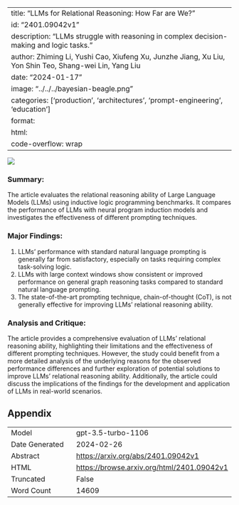 
---
title: "LLMs for Relational Reasoning: How Far are We?"
id: "2401.09042v1"
description: "LLMs struggle with reasoning in complex decision-making and logic tasks."
author: Zhiming Li, Yushi Cao, Xiufeng Xu, Junzhe Jiang, Xu Liu, Yon Shin Teo, Shang-wei Lin, Yang Liu
date: "2024-01-17"
image: "../../../bayesian-beagle.png"
categories: ['production', 'architectures', 'prompt-engineering', 'education']
format:
  html:
    code-overflow: wrap
---

![](../../../bayesian-beagle.png)

### **Summary:**
The article evaluates the relational reasoning ability of Large Language Models (LLMs) using inductive logic programming benchmarks. It compares the performance of LLMs with neural program induction models and investigates the effectiveness of different prompting techniques.

### **Major Findings:**
1. LLMs' performance with standard natural language prompting is generally far from satisfactory, especially on tasks requiring complex task-solving logic.
2. LLMs with large context windows show consistent or improved performance on general graph reasoning tasks compared to standard natural language prompting.
3. The state-of-the-art prompting technique, chain-of-thought (CoT), is not generally effective for improving LLMs' relational reasoning ability.

### **Analysis and Critique:**
The article provides a comprehensive evaluation of LLMs' relational reasoning ability, highlighting their limitations and the effectiveness of different prompting techniques. However, the study could benefit from a more detailed analysis of the underlying reasons for the observed performance differences and further exploration of potential solutions to improve LLMs' relational reasoning ability. Additionally, the article could discuss the implications of the findings for the development and application of LLMs in real-world scenarios.

## Appendix

|          |          |
|----------|----------|
| Model     | gpt-3.5-turbo-1106       |
| Date Generated     | 2024-02-26       |
| Abstract | [https://arxiv.org/abs/2401.09042v1](https://arxiv.org/abs/2401.09042v1)        |
| HTML     | [https://browse.arxiv.org/html/2401.09042v1](https://browse.arxiv.org/html/2401.09042v1)       |
| Truncated       | False       |
| Word Count       | 14609       |